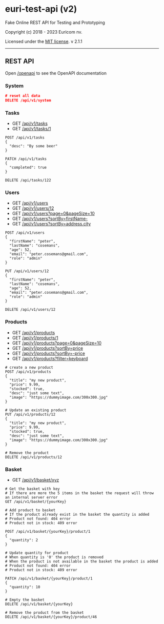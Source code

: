 
# euri-test-api (v2)

Fake Online REST API for Testing and Prototyping

Copyright (c) 2018 - 2023 Euricom nv.

Licensed under the [MIT license](https://opensource.org/licenses/MIT).
v 2.1.1

<hr />

## REST API

Open [/openapi](/openapi) to see the OpenAPI documentation

### System

```json
# reset all data
DELETE /api/v1/system
```

### Tasks

- GET [/api/v1/tasks](/api/v1/tasks)
- GET [/api/v1/tasks/1](/api/v1/tasks/1)

```
POST /api/v1/tasks
{
  "desc": "By some beer"
}

PATCH /api/v1/tasks
{
  "completed": true
}

DELETE /api/tasks/122
```

### Users

- GET [/api/v1/users](/api/v1/users)
- GET [/api/v1/users/12](/api/v1/users/12)
- GET [/api/v1/users?page=0&pageSize=10](/api/v1/users?page=0&pageSize=10)
- GET [/api/v1/users?sortBy=firstName-](/api/v1/users?sort=firstName-)
- GET [/api/v1/users?sortBy=address.city](/api/v1/users?sort=address.city)

```
POST /api/v1/users
{
  "firstName": "peter",
  "lastName": "cosemans",
  "age": 52,
  "email": "peter.cosemans@gmail.com",
  "role": "admin"
}

PUT /api/v1/users/12
{
  "firstName": "peter",
  "lastName": "cosemans",
  "age": 52,
  "email": "peter.cosemans@gmail.com",
  "role": "admin"
}

DELETE /api/v1/users/12
```

### Products

- GET [/api/v1/products](/api/v1/products)
- GET [/api/v1/products/1](/api/v1/products/1)
- GET [/api/v1/products?page=0&pageSize=10](/api/v1/products?page=0&pageSize=10)
- GET [/api/v1/products?sortBy=price](/api/v1/products?sort=price)
- GET [/api/v1/products?sortBy=-price](/api/v1/products?sort=-price)
- GET [/api/v1/products?filter=keyboard](/api/v1/products?filter=keyboard)

```
# create a new product
POST /api/v1/products
{
  "title": "my new product",
  "price": 9.99,
  "stocked": true,
  "desc": "just some text",
  "image": "https://dummyimage.com/300x300.jpg"
}

# Update an existing product
PUT /api/v1/products/12
{
  "title": "my new product",
  "price": 9.99,
  "stocked": true,
  "desc": "just some text",
  "image": "https://dummyimage.com/300x300.jpg"
}

# Remove the product
DELETE /api/v1/products/12
```

### Basket

- GET [/api/v1/basket/xyz](/api/v1/basket/xyz)

```
# Get the basket with key
# If there are more the 5 items in the basket the request will throw an internal server error
GET /api/v1/basket/{yourKey}
```

```
# Add product to basket
# If the product already exist in the basket the quantity is added
# Product not found: 404 error
# Product not in stock: 409 error

POST /api/v1/basket/{yourKey}/product/1
{
  "quantity": 2
}

# Update quantity for product
# When quantity is '0' the product is removed
# When the product is not available in the basket the product is added
# Product not found: 404 error
# Product not in stock: 409 error

PATCH /api/v1/basket/{yourKey}/product/1
{
  "quantity": 10
}

# Empty the basket
DELETE /api/v1/basket/{yourKey}

# Remove the product from the basket
DELETE /api/v1/basket/{yourKey}/product/46
```

